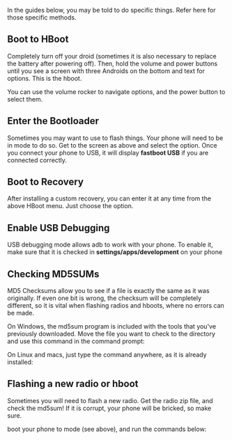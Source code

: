In the guides below, you may be told to do specific things. Refer here for those specific methods.

== Boot to HBoot ==

Completely turn off your droid (sometimes it is also necessary to replace the battery after powering off). Then, hold the volume and power buttons until you see a screen with three Androids on the bottom and text for options. This is the hboot.

You can use the volume rocker to navigate options, and the power button to select them.

== Enter the Bootloader ==

Sometimes you may want to use {{Ic|fastboot}} to flash things. Your phone will need to be in {{Ic|fastboot}} mode to do so. Get to the {{Ic|hboot}} screen as above and select the {{Ic|fastboot}} option. Once you connect your phone to USB, it will display '''fastboot USB''' if you are connected correctly.

== Boot to Recovery ==

After installing a custom recovery, you can enter it at any time from the above HBoot menu. Just choose the {{Ic|recovery}} option.

== Enable USB Debugging ==

USB debugging mode allows adb to work with your phone. To enable it, make sure that it is checked in '''settings/apps/development''' on your phone

== Checking MD5SUMs ==

MD5 Checksums allow you to see if a file is exactly the same as it was originally. If even one bit is wrong, the checksum will be completely different, so it is vital when flashing radios and hboots, where no errors can be made.

On Windows, the md5sum program is included with the {{Ic|miniadb}} tools that you've previously downloaded. Move the file you want to check to the {{Ic|miniadb}} directory and use this command in the command prompt:

{{Bc|md5sum.exe your_filename_here}}
On Linux and macs, just type the command {{Ic|md5sum}} anywhere, as it is already installed:

{{Bc|md5sum your_filename_here}}

== Flashing a new radio or hboot ==

Sometimes you will need to flash a new radio. Get the radio zip file, and check the md5sum! If it is corrupt, your phone will be bricked, so make sure.

boot your phone to {{Ic|fastboot}} mode (see above), and run the commands below:

{{Bc|fastboot devices
fastboot erase cache
fastboot oem rebootRUU
fastboot flash zip your-zipfile-name-here.zip
fastboot reboot-bootloader
fastboot reboot}}
